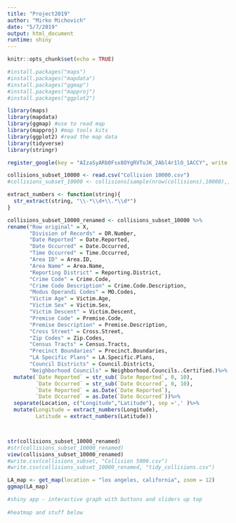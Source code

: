 ```yaml
---
title: "Project2019"
author: "Mirko Michovich"
date: "5/7/2019"
output: html_document
runtime: shiny
---
```


```r
knitr::opts_chunk$set(echo = TRUE)

#install.packages("maps")
#install.packages("mapdata")
#install.packages("ggmap")
#install.packages("mapproj")
#install.packages("ggplot2")

library(maps)
library(mapdata)
library(ggmap) #use to read map
library(mapproj) #map tools kits
library(ggplot2) #read the map data
library(tidyverse)
library(stringr)

register_google(key = "AIzaSyARb0Fsx8OYgRVToJK_2Abl4r1lO_1ACCY", write = TRUE)

```


```r
collisions_subset_10000 <- read.csv("Collision 10000.csv")
#collisions_subset_10000 <- collisions[sample(nrow(collisions),10000),]

extract_numbers <- function(string){ 
  str_extract(string, "\\-*\\d+\\.*\\d*")
} 

collisions_subset_10000_renamed <- collisions_subset_10000 %>%
rename("Row original" = X,
       "Division of Records" = DR.Number,
       "Date Reported" = Date.Reported,
       "Date Occurred" = Date.Occurred,
       "Time Occurred" = Time.Occurred,
       "Area ID" = Area.ID,
       "Area Name" = Area.Name,
       "Reporting District" = Reporting.District,
       "Crime Code" = Crime.Code,
       "Crime Code Description" = Crime.Code.Description,
       "Modus Operandi Codes" = MO.Codes,
       "Victim Age" = Victim.Age,
       "Victim Sex" = Victim.Sex,
       "Victim Descent" = Victim.Descent,
       "Premise Code" = Premise.Code,
       "Premise Description" = Premise.Description,
       "Cross Street" = Cross.Street,
       "Zip Codes" = Zip.Codes,
       "Census Tracts" = Census.Tracts,
       "Precinct Boundaries" = Precinct.Boundaries,
       "LA Specific Plans" = LA.Specific.Plans,
       "Council Districts" = Council.Districts,
       "Neighborhood Councils" = Neighborhood.Councils..Certified.)%>%
  mutate(`Date Reported` = str_sub(`Date Reported`, 0, 10),
         `Date Occurred` = str_sub(`Date Occurred`, 0, 10),
         `Date Reported` = as.Date(`Date Reported`),
         `Date Occurred` = as.Date(`Date Occurred`))%>%
  separate(Location, c("Longitude","Latitude"), sep =',' )%>%
  mutate(Longitude = extract_numbers(Longitude),
         Latitude = extract_numbers(Latitude))



str(collisions_subset_10000_renamed)
#str(collisions_subset_10000_renamed)
view(collisions_subset_10000_renamed)
#write.csv(collisions_subset, "Collision 5000.csv")
#write.csv(collisions_subset_10000_renamed, "tidy_collisions.csv")

```

```r
LA_map <- get_map(location = "los angeles, california", zoom = 12)
ggmap(LA_map)

#shiny app - interactive graph with buttons and sliders up top 
  
#heatmap and stuff below 
```




